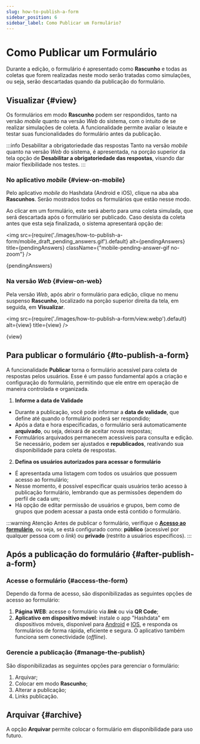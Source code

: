 ```yaml
---
slug: how-to-publish-a-form
sidebar_position: 6
sidebar_label: Como Publicar um Formulário?
---
```


# Como Publicar um Formulário

Durante a edição, o formulário é apresentado como **Rascunho** e todas as coletas que forem realizadas neste modo serão
tratadas como simulações, ou seja, serão descartadas quando da publicação do formulário.


## Visualizar {#view}
Os formulários em modo **Rascunho** podem ser respondidos, tanto na versão *mobile* quanto na versão *Web* do sistema,
com o intuito de se realizar simulações de coleta. A funcionalidade permite avaliar o leiaute e testar suas funcionalidades
do formulário antes da publicação.

:::info Desabilitar a obrigatoriedade das respostas
Tanto na versão *mobile* quanto na versão *Web* do sistema, é apresentada, na porção superior da tela opção de
**Desabilitar a obrigatoriedade das respostas**, visando dar maior flexibilidade nos testes.
:::


### No aplicativo *mobile* {#view-on-mobile}

Pelo aplicativo *mobile* do Hashdata (Android e iOS), clique na aba aba **Rascunhos**. Serão mostrados todos os formulários
que estão nesse modo.

Ao clicar em um formulário, este será aberto para uma coleta simulada, que será descartada após o formulário
ser publicado. Caso desista da coleta antes que esta seja finalizada, o sistema apresentará opção de:

<img
    src={require('./images/how-to-publish-a-form/mobile_draft_pending_answers.gif').default}
    alt={pendingAnswers}
    title={pendingAnswers}
    className={"mobile-pending-answer-gif no-zoom"}
/>
<p className="image-caption">{pendingAnswers}</p>

### Na versão *Web* {#view-on-web}
Pela versão *Web*, após abrir o formulário para edição, clique no menu suspenso **Rascunho**, localizado na porção
superior direita da tela, em seguida, em **Visualizar**.

<img
    src={require('./images/how-to-publish-a-form/view.webp').default}
    alt={view}
    title={view}
/>
<p className="image-caption">{view}</p>

## Para publicar o formulário {#to-publish-a-form}
A funcionalidade  **Publicar** torna o formulário acessível para coleta de respostas pelos usuários.
Esse é um passo fundamental após a criação e configuração do formulário, permitindo que ele entre em operação de maneira controlada e organizada.

1. **Informe a data de Validade**
- Durante a publicação, você pode informar a **data de validade**, que define até quando o formulário poderá ser respondido;
- Após a data e hora especificadas, o formulário será automaticamente **arquivado**, ou seja, deixará de aceitar novas respostas;
- Formulários arquivados permanecem acessíveis para consulta e edição. Se necessário, podem ser ajustados e **republicados**,
reativando sua disponibilidade para coleta de respostas.

2. **Defina os usuários autorizados para acessar o formulário**
- É apresentada uma listagem com todos os usuários que possuem acesso ao formulário;
- Nesse momento, é possível especificar quais usuários terão acesso à publicação formulário, lembrando que as permissões
dependem do perfil de cada um;
- Há opção de editar permissão de usuários e grupos, bem como de grupos que podem acessar a pasta onde está contido o
formulário.

:::warning Atenção
Antes de publicar o formulário, verifique o [**Acesso ao formulário**](general-form-settings#form-access), ou seja, se
está configurado como: **público** (acessível por qualquer pessoa com o *link*) ou **privado** (restrito a usuários específicos).
:::

## Após a publicação do formulário {#after-publish-a-form}

### Acesse o formulário {#access-the-form}
Dependo da forma de acesso, são disponibilizadas as seguintes opções de acesso ao formulário:
1. **Página WEB**: acesse o formulário via ***link*** ou via **QR Code**;
2. **Aplicativo em dispositivo móvel**: instale o app "Hashdata" em dispositivos móveis, disponível para [Android](https://play.google.com/store/apps/details?id=br.com.hashdata.mobileapp) e
[IOS](https://itunes.apple.com/br/app/hashdata/id1379827155?ls=1&mt=8), e responda os formulários de forma rápida, eficiente e segura. O aplicativo também funciona sem conectividade (*offline*).

### Gerencie a publicação {#manage-the-publish}
São disponibilizadas as seguintes opções para gerenciar o formulário:
1. Arquivar;
2. Colocar em modo **Rascunho**;
3. Alterar a publicação;
4. Links publicação.

## Arquivar {#archive}
A opção **Arquivar** permite colocar o formulário em disponibilidade para uso futuro.
